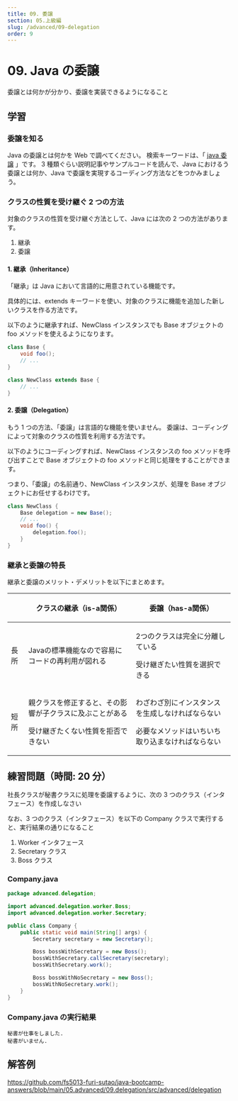 ```yaml
---
title: 09. 委譲
section: 05.上級編
slug: /advanced/09-delegation
order: 9
---
```


# 09. Java の委譲

<p className="goal">委譲とは何かが分かり、委譲を実装できるようになること</p>

## 学習

### 委譲を知る

Java の委譲とは何かを Web で調べてください。
検索キーワードは、「 [java 委譲](https://www.google.com/search?q=java+委譲) 」です。
3 種類ぐらい説明記事やサンプルコードを読んで、Java におけるう委譲とは何か、Java で委譲を実現するコーディング方法などをつかみましょう。

### クラスの性質を受け継ぐ 2 つの方法

対象のクラスの性質を受け継ぐ方法として、Java には次の 2 つの方法があります。

1. 継承
2. 委譲

#### 1. 継承（Inheritance）

「継承」は Java において言語的に用意されている機能です。

具体的には、extends キーワードを使い、対象のクラスに機能を追加した新しいクラスを作る方法です。

以下のように継承すれば、NewClass インスタンスでも Base オブジェクトの foo メソッドを使えるようになります。

```java
class Base {
    void foo();
    // ...
}

class NewClass extends Base {
    // ...
}
```

#### 2. 委譲（Delegation）

もう 1 つの方法、「委譲」は言語的な機能を使いません。
委譲は、コーディングによって対象のクラスの性質を利用する方法です。

以下のようにコーディングすれば、NewClass インスタンスの foo メソッドを呼び出すことで Base オブジェクトの foo メソッドと同じ処理をすることができます。

つまり、「委譲」の名前通り、NewClass インスタンスが、処理を Base オブジェクトにお任せするわけです。

```java
class NewClass {
    Base delegation = new Base();
    // ...
    void foo() {
        delegation.foo();
    }
}
```

### 継承と委譲の特長

継承と委譲のメリット・デメリットを以下にまとめます。

<table>
  <thead>
    <tr>
      <th>&nbsp;</th>
      <th>
        <p>クラスの継承（is-a関係）</p>
      </th>
      <th>
        <p>委譲（has-a関係）</p>
      </th>
    </tr>
  </thead>
  <tbody>
    <tr>
      <td>
        <p>長所</p>
      </td>
      <td>
        <p>Javaの標準機能なので容易にコードの再利用が図れる</p>
      </td>
      <td>
        <p>2つのクラスは完全に分離している</p>
        <p>受け継ぎたい性質を選択できる</p>
      </td>
    </tr>
    <tr>
      <td>
        <p>短所</p>
      </td>
      <td>
        <p>親クラスを修正すると、その影響が子クラスに及ぶことがある</p>
        <p>受け継ぎたくない性質を拒否できない</p>
      </td>
      <td>
        <p>わざわざ別にインスタンスを生成しなければならない</p>
        <p>必要なメソッドはいちいち取り込まなければならない</p>
      </td>
    </tr>
  </tbody>
</table>

## 練習問題（時間: 20 分）

社長クラスが秘書クラスに処理を委譲するように、次の 3 つのクラス（インタフェース）を作成しなさい

なお、3 つのクラス（インタフェース）を以下の Company クラスで実行すると、実行結果の通りになること

1. Worker インタフェース
2. Secretary クラス
3. Boss クラス

### Company.java

```java
package advanced.delegation;

import advanced.delegation.worker.Boss;
import advanced.delegation.worker.Secretary;

public class Company {
    public static void main(String[] args) {
        Secretary secretary = new Secretary();

        Boss bossWithSecretary = new Boss();
        bossWithSecretary.callSecretary(secretary);
        bossWithSecretary.work();

        Boss bossWithNoSecretary = new Boss();
        bossWithNoSecretary.work();
    }
}
```

### Company.java の実行結果

```console
秘書が仕事をしました.
秘書がいません.
```

## 解答例

https://github.com/fs5013-furi-sutao/java-bootcamp-answers/blob/main/05.advanced/09.delegation/src/advanced/delegation
